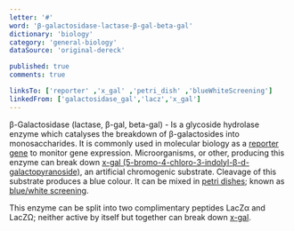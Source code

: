 ```yaml
---
letter: '#'
word: 'β-galactosidase-lactase-β-gal-beta-gal'
dictionary: 'biology'
category: 'general-biology'
dataSource: 'original-dereck'

published: true
comments: true

linksTo: ['reporter' ,'x_gal' ,'petri_dish' ,'blueWhiteScreening']
linkedFrom: ['galactosidase_gal','lacz','x_gal']
---
```


<a id="β_galactosidase_lactase_β_gal_beta_gal">β-Galactosidase (lactase, β-gal, beta-gal)</a> - Is a glycoside hydrolase enzyme which catalyses the breakdown of β-galactosides into monosaccharides. It is commonly used in molecular biology as a [reporter gene](#reporter) to monitor gene expression. Microorganisms, or other, producing this enzyme can break down [x-gal (5-bromo-4-chloro-3-indolyl-β-d-galactopyranoside)](#x_gal), an artificial chromogenic substrate. Cleavage of this substrate produces a blue colour. It can be mixed in [petri dishes](#petri_dish); known as [blue/white screening](#blueWhiteScreening).

 This enzyme can be split into two complimentary peptides LacZα and LacZΩ; neither active by itself but together can break down [x-gal](#x_gal).